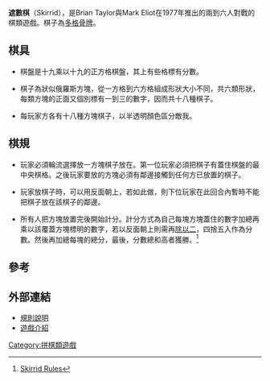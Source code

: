'''遮數棋'''（Skirrid），是Brian Taylor與Mark Eliot在1977年推出的兩到六人對戰的棋類遊戲。棋子為[[多格骨牌|多格骨牌]]。

==棋具==
*棋盤是十九乘以十九的正方格棋盤，其上有些格標有分數。

*棋子為狀似俄羅斯方塊，從一方格到六方格組成形狀大小不同，共六類形狀，每類方塊的正面又個別標有一到三的數字，因而共十八種棋子。

*每玩家方各有十八種方塊棋子，以半透明顏色區分敵我。

==棋規==

*玩家必須輪流選擇放一方塊棋子放在。第一位玩家必須把棋子有蓋住棋盤的最中央棋格。之後玩家要放的方塊必須有鄰邊接觸到任何方已放置的棋子。

*玩家放棋子時，可以用反面朝上，若如此做，則下位玩家在此回合內暫時不能把棋子放在該棋子的鄰邊。

*所有人把方塊放置完後開始計分。計分方式為自己每塊方塊蓋住的數字加總再乘以該覆蓋方塊標明的數字，若以反面朝上則需再[[除以二|除以二]]，四捨五入作為分數。然後再加總每塊的總分，最後，分數總和高者獲勝。<ref>[http://www.tragsnart.co.uk/kenshub/skirrid/skirrid.htm Skirrid Rules]</ref>

==參考==
{{Reflist}}

==外部連結==
*[http://www.tragsnart.co.uk/kenshub/skirrid/skirrid.htm 規則說明]
*[http://www.boardgamegeek.com/boardgame/2038/skirrid 遊戲介紹]

[[Category:拼棋類遊戲|Category:拼棋類遊戲]]